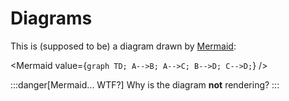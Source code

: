 
# Diagrams

This is (supposed to be) a diagram drawn by [Mermaid](https://mermaid.js.org/):

<Mermaid
  value={`graph TD;
    A-->B;
    A-->C;
    B-->D;
    C-->D;`}
/>

:::danger[Mermaid... WTF?]
Why is the diagram **not** rendering?
:::
